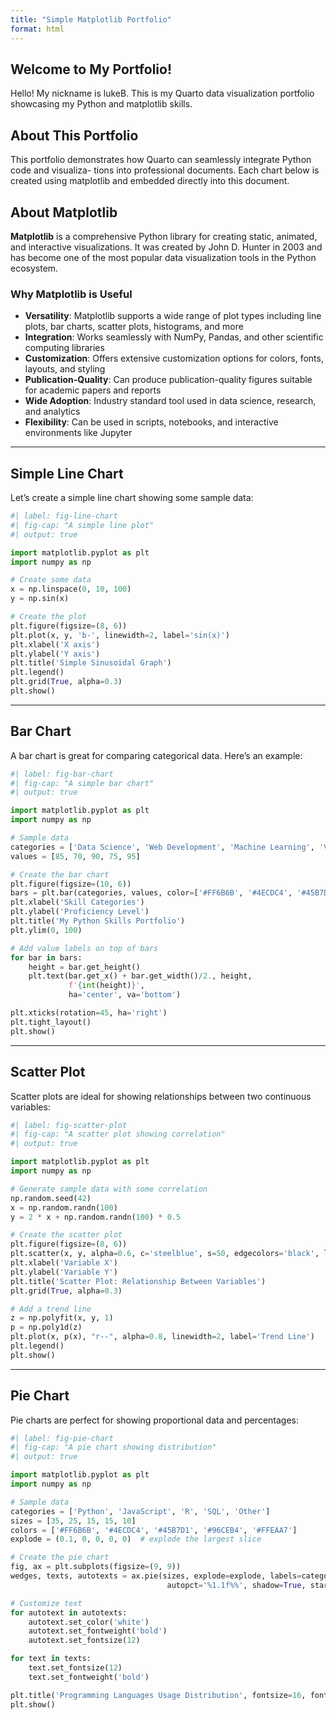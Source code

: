```yaml
---
title: "Simple Matplotlib Portfolio"
format: html
---
```


## Welcome to My Portfolio! 
Hello! My nickname is lukeB. This is my Quarto data visualization
portfolio showcasing my Python and matplotlib skills.  

## About This Portfolio
This portfolio demonstrates how Quarto can seamlessly integrate Python code and visualiza-
tions into professional documents. Each chart below is created using matplotlib and embedded
directly into this document.  

## About Matplotlib

**Matplotlib** is a comprehensive Python library for creating static, animated, and interactive visualizations. It was created by John D. Hunter in 2003 and has become one of the most popular data visualization tools in the Python ecosystem.

### Why Matplotlib is Useful

- **Versatility**: Matplotlib supports a wide range of plot types including line plots, bar charts, scatter plots, histograms, and more
- **Integration**: Works seamlessly with NumPy, Pandas, and other scientific computing libraries
- **Customization**: Offers extensive customization options for colors, fonts, layouts, and styling
- **Publication-Quality**: Can produce publication-quality figures suitable for academic papers and reports
- **Wide Adoption**: Industry standard tool used in data science, research, and analytics
- **Flexibility**: Can be used in scripts, notebooks, and interactive environments like Jupyter

---

## Simple Line Chart

Let's create a simple line chart showing some sample data:

```python
#| label: fig-line-chart
#| fig-cap: "A simple line plot"
#| output: true

import matplotlib.pyplot as plt
import numpy as np

# Create some data
x = np.linspace(0, 10, 100)
y = np.sin(x)

# Create the plot
plt.figure(figsize=(8, 6))
plt.plot(x, y, 'b-', linewidth=2, label='sin(x)')
plt.xlabel('X axis')
plt.ylabel('Y axis')
plt.title('Simple Sinusoidal Graph')
plt.legend()
plt.grid(True, alpha=0.3)
plt.show()
```

---

## Bar Chart

A bar chart is great for comparing categorical data. Here's an example:

```python
#| label: fig-bar-chart
#| fig-cap: "A simple bar chart"
#| output: true

import matplotlib.pyplot as plt
import numpy as np

# Sample data
categories = ['Data Science', 'Web Development', 'Machine Learning', 'Visualization', 'Automation Itself is']
values = [85, 70, 90, 75, 95]

# Create the bar chart
plt.figure(figsize=(10, 6))
bars = plt.bar(categories, values, color=['#FF6B6B', '#4ECDC4', '#45B7D1', '#96CEB4', '#FFEAA7'])
plt.xlabel('Skill Categories')
plt.ylabel('Proficiency Level')
plt.title('My Python Skills Portfolio')
plt.ylim(0, 100)

# Add value labels on top of bars
for bar in bars:
    height = bar.get_height()
    plt.text(bar.get_x() + bar.get_width()/2., height,
             f'{int(height)}',
             ha='center', va='bottom')

plt.xticks(rotation=45, ha='right')
plt.tight_layout()
plt.show()
```

---

## Scatter Plot

Scatter plots are ideal for showing relationships between two continuous variables:

```python
#| label: fig-scatter-plot
#| fig-cap: "A scatter plot showing correlation"
#| output: true

import matplotlib.pyplot as plt
import numpy as np

# Generate sample data with some correlation
np.random.seed(42)
x = np.random.randn(100)
y = 2 * x + np.random.randn(100) * 0.5

# Create the scatter plot
plt.figure(figsize=(8, 6))
plt.scatter(x, y, alpha=0.6, c='steelblue', s=50, edgecolors='black', linewidth=0.5)
plt.xlabel('Variable X')
plt.ylabel('Variable Y')
plt.title('Scatter Plot: Relationship Between Variables')
plt.grid(True, alpha=0.3)

# Add a trend line
z = np.polyfit(x, y, 1)
p = np.poly1d(z)
plt.plot(x, p(x), "r--", alpha=0.8, linewidth=2, label='Trend Line')
plt.legend()
plt.show()
```

---

## Pie Chart

Pie charts are perfect for showing proportional data and percentages:

```python
#| label: fig-pie-chart
#| fig-cap: "A pie chart showing distribution"
#| output: true

import matplotlib.pyplot as plt
import numpy as np

# Sample data
categories = ['Python', 'JavaScript', 'R', 'SQL', 'Other']
sizes = [35, 25, 15, 15, 10]
colors = ['#FF6B6B', '#4ECDC4', '#45B7D1', '#96CEB4', '#FFEAA7']
explode = (0.1, 0, 0, 0, 0)  # explode the largest slice

# Create the pie chart
fig, ax = plt.subplots(figsize=(9, 9))
wedges, texts, autotexts = ax.pie(sizes, explode=explode, labels=categories, colors=colors,
                                   autopct='%1.1f%%', shadow=True, startangle=90)

# Customize text
for autotext in autotexts:
    autotext.set_color('white')
    autotext.set_fontweight('bold')
    autotext.set_fontsize(12)

for text in texts:
    text.set_fontsize(12)
    text.set_fontweight('bold')

plt.title('Programming Languages Usage Distribution', fontsize=16, fontweight='bold', pad=20)
plt.show()
```
